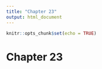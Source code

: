 ```yaml
---
title: "Chapter 23"
output: html_document
---
```


```r
knitr::opts_chunk$set(echo = TRUE)
```

# Chapter 23
